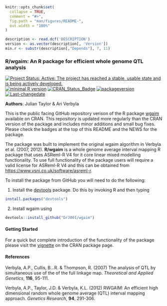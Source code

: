 
<!-- README.md is generated from README.Rmd. Please edit that file -->

```r
knitr::opts_chunk$set(
  collapse = TRUE,
  comment = "#>",
  fig.path = "man/figures/README-",
  out.width = "100%"
)
```

```r
description <- read.dcf('DESCRIPTION')
version <- as.vector(description[, 'Version'])
min.r <- substr(description[,"Depends"], 7, 11)
```

### R/wgaim: An R package for efficient whole genome QTL analysis

<!-- badges: start -->

[![Project Status: Active:  The project has reached a stable, usable state and is being actively developed.](http://www.repostatus.org/badges/latest/active.svg)](http://www.repostatus.org/#active)
[![minimal R version](https://img.shields.io/badge/R%3E%3D-`r min.r`-6666ff.svg)](https://cran.r-project.org/)
[![CRAN_Status_Badge](https://www.r-pkg.org/badges/version/wgaim)](https://cran.r-project.org/package=wgaim) 
[![packageversion](https://img.shields.io/badge/Package%20version-`r gsub('-', '--', version)`-orange.svg?style=flat-square)](/commits/master)
[![Last-changedate](https://img.shields.io/badge/last%20change-`r gsub('-', '--', Sys.Date())`-yellowgreen.svg)](/commits/master)
<!-- badges: end -->

**Authors**: Julian Taylor & Ari Verbyla

This is the public facing GitHub repository verison of the R package [wgaim](https://cran.r-project.org/package=wgaim) available on CRAN. This repository is updated more regularly than the CRAN version of the package and includes minor additions and small bug fixes. Please check the badges at the top of this README and the NEWS for the package. 

The package was built to implement the original wgaim algorithm in Verbyla et al. (2007, 2012). **R/wgaim** is a whole genome average interval mapping R package that uses ASReml-R V4 for it core linear mixed modelling functionality. To use full functionality of the package users will require a valid license for ASReml-R V4 and this can be obtained from [https://www.vsni.co.uk/software/asreml-r](https://www.vsni.co.uk/software/asreml-r). 

To install the package from GitHub you will need to do the following: 

1. Install the [devtools](https://cran.r-project.org/package=devtools) package. Do this by invoking R and then typing

```r
install.packages("devtools")
```

2. Install wgaim using 

```r
devtools::install_github("DrJ001/wgaim")
```

#### Getting Started

For a quick but complete introduction of the functionality of the package please visit the [vignette](https://cran.r-project.org/web/packages/wgaim/vignettes/wgaim_intro.html) on the CRAN package page.

#### References

Verbyla, A.P., Cullis, B...R. & Thompson, R. (2007) The analysis of QTL by simultaneous use of the of the full linkage map. *Theoretical and Applied Genetics*, **116**, 95-111.

Verbyla, A.P., Taylor, J.D. & Verbyla, K.L. (2012) RWGAIM: An efficient high dimensional random whole genome average (QTL) interval mapping approach. *Genetics Research*, **94**, 291-306.